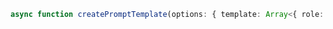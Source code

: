 ```typescript TypeScript
async function createPromptTemplate(options: { template: Array<{ role: string; content: string }>; projectName: string; name: string }): Promise<PromptTemplate>;
```

